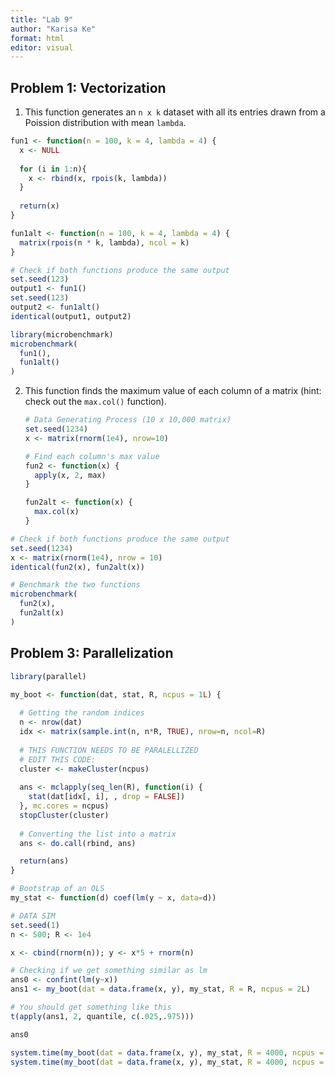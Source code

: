 ```yaml
---
title: "Lab 9"
author: "Karisa Ke"
format: html
editor: visual
---
```


## **Problem 1: Vectorization**

1.  This function generates an `n x k` dataset with all its entries drawn from a Poission distribution with mean `lambda`.

```r
fun1 <- function(n = 100, k = 4, lambda = 4) {
  x <- NULL
  
  for (i in 1:n){
    x <- rbind(x, rpois(k, lambda))    
  }
  
  return(x)
}

fun1alt <- function(n = 100, k = 4, lambda = 4) {
  matrix(rpois(n * k, lambda), ncol = k)
}
```

```r
# Check if both functions produce the same output
set.seed(123)
output1 <- fun1()
set.seed(123)
output2 <- fun1alt()
identical(output1, output2)
```

```r
library(microbenchmark)
microbenchmark(
  fun1(),
  fun1alt()
)
```

2.  This function finds the maximum value of each column of a matrix (hint: check out the `max.col()` function).

    ```r
    # Data Generating Process (10 x 10,000 matrix)
    set.seed(1234)
    x <- matrix(rnorm(1e4), nrow=10)

    # Find each column's max value
    fun2 <- function(x) {
      apply(x, 2, max)
    }

    fun2alt <- function(x) {
      max.col(x)
    }
    ```

```r
# Check if both functions produce the same output
set.seed(1234)
x <- matrix(rnorm(1e4), nrow = 10)
identical(fun2(x), fun2alt(x))

# Benchmark the two functions
microbenchmark(
  fun2(x),
  fun2alt(x)
)
```

## **Problem 3: Parallelization**

```r
library(parallel)

my_boot <- function(dat, stat, R, ncpus = 1L) {
  
  # Getting the random indices
  n <- nrow(dat)
  idx <- matrix(sample.int(n, n*R, TRUE), nrow=n, ncol=R)
  
  # THIS FUNCTION NEEDS TO BE PARALELLIZED
  # EDIT THIS CODE:
  cluster <- makeCluster(ncpus)
  
  ans <- mclapply(seq_len(R), function(i) {
    stat(dat[idx[, i], , drop = FALSE])
  }, mc.cores = ncpus)
  stopCluster(cluster)
  
  # Converting the list into a matrix
  ans <- do.call(rbind, ans)

  return(ans)
}
```

```r
# Bootstrap of an OLS
my_stat <- function(d) coef(lm(y ~ x, data=d))

# DATA SIM
set.seed(1)
n <- 500; R <- 1e4

x <- cbind(rnorm(n)); y <- x*5 + rnorm(n)

# Checking if we get something similar as lm
ans0 <- confint(lm(y~x))
ans1 <- my_boot(dat = data.frame(x, y), my_stat, R = R, ncpus = 2L)

# You should get something like this
t(apply(ans1, 2, quantile, c(.025,.975)))

ans0
```

```r
system.time(my_boot(dat = data.frame(x, y), my_stat, R = 4000, ncpus = 1L))
system.time(my_boot(dat = data.frame(x, y), my_stat, R = 4000, ncpus = 2L))
```
